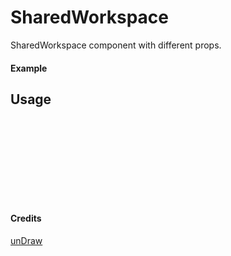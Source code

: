 
<Meta of={SharedWorkspace} title="unDraw/SharedWorkspace" />

# SharedWorkspace

SharedWorkspace component with different props.

#### Example

<Canvas of={SharedWorkspace.Primary} />

## Usage

```ts
import { SharedWorkspace } from "yadl-ui";

const Example = () => {
  return (
      <SharedWorkspace />
  );
};

export default Example;
```

#### Credits
[unDraw](https://undraw.co/illustrations)
